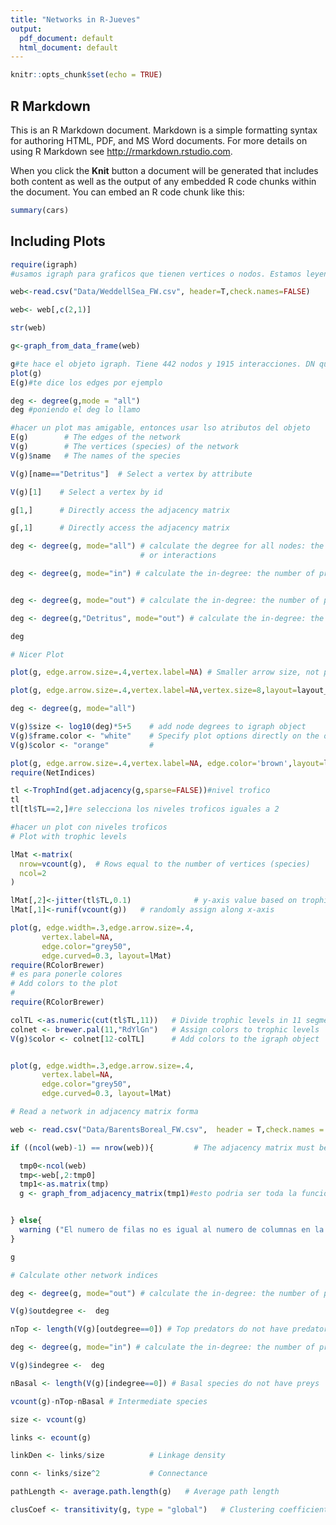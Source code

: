 ```yaml
---
title: "Networks in R-Jueves"
output:
  pdf_document: default
  html_document: default
---
```


```r
knitr::opts_chunk$set(echo = TRUE)
```

## R Markdown

This is an R Markdown document. Markdown is a simple formatting syntax for authoring HTML, PDF, and MS Word documents. For more details on using R Markdown see <http://rmarkdown.rstudio.com>.

When you click the **Knit** button a document will be generated that includes both content as well as the output of any embedded R code chunks within the document. You can embed an R code chunk like this:

```r
summary(cars)
```

## Including Plots


```r

require(igraph)
#usamos igraph para graficos que tienen vertices o nodos. Estamos leyendo edege list, lista de interacciones

web<-read.csv("Data/WeddellSea_FW.csv", header=T,check.names=FALSE)

web<- web[,c(2,1)]

str(web)

g<-graph_from_data_frame(web)

g#te hace el objeto igraph. Tiene 442 nodos y 1915 interacciones. DN quiere decir si es dirigido. 
plot(g)
E(g)#te dice los edges por ejemplo

deg <- degree(g,mode = "all")
deg #poniendo el deg lo llamo

#hacer un plot mas amigable, entonces usar lso atributos del objeto
E(g)        # The edges of the network
V(g)        # The vertices (species) of the network
V(g)$name   # The names of the species

V(g)[name=="Detritus"]  # Select a vertex by attribute

V(g)[1]    # Select a vertex by id

g[1,]      # Directly access the adjacency matrix

g[,1]      # Directly access the adjacency matrix

deg <- degree(g, mode="all") # calculate the degree for all nodes: the number of edges 
                             # or interactions

deg <- degree(g, mode="in") # calculate the in-degree: the number of preys  


deg <- degree(g, mode="out") # calculate the in-degree: the number of predators 

deg <- degree(g,"Detritus", mode="out") # calculate the in-degree: the number of predators 

deg

# Nicer Plot

plot(g, edge.arrow.size=.4,vertex.label=NA) # Smaller arrow size, not plot names

plot(g, edge.arrow.size=.4,vertex.label=NA,vertex.size=8,layout=layout_with_fr) # Smaller vertex size, specifying a layout 

deg <- degree(g, mode="all")

V(g)$size <- log10(deg)*5+5    # add node degrees to igraph object
V(g)$frame.color <- "white"    # Specify plot options directly on the object 
V(g)$color <- "orange"         #

plot(g, edge.arrow.size=.4,vertex.label=NA, edge.color='brown',layout=layout_with_lgl)
require(NetIndices)

tl <-TrophInd(get.adjacency(g,sparse=FALSE))#nivel trofico
tl
tl[tl$TL==2,]#re selecciona los niveles troficos iguales a 2

#hacer un plot con niveles troficos
# Plot with trophic levels

lMat <-matrix(
  nrow=vcount(g),  # Rows equal to the number of vertices (species)
  ncol=2
)

lMat[,2]<-jitter(tl$TL,0.1)              # y-axis value based on trophic level
lMat[,1]<-runif(vcount(g))   # randomly assign along x-axis

plot(g, edge.width=.3,edge.arrow.size=.4,
       vertex.label=NA,
       edge.color="grey50",
       edge.curved=0.3, layout=lMat)
require(RColorBrewer)
# es para ponerle colores
# Add colors to the plot
#
require(RColorBrewer)

colTL <-as.numeric(cut(tl$TL,11))   # Divide trophic levels in 11 segments
colnet <- brewer.pal(11,"RdYlGn")   # Assign colors to trophic levels
V(g)$color <- colnet[12-colTL]      # Add colors to the igraph object


plot(g, edge.width=.3,edge.arrow.size=.4,
       vertex.label=NA,
       edge.color="grey50",
       edge.curved=0.3, layout=lMat)

# Read a network in adjacency matrix forma

web <- read.csv("Data/BarentsBoreal_FW.csv",  header = T,check.names = F)

if ((ncol(web)-1) == nrow(web)){         # The adjacency matrix must be square    

  tmp0<-ncol(web)
  tmp<-web[,2:tmp0]
  tmp1<-as.matrix(tmp)
  g <- graph_from_adjacency_matrix(tmp1)#esto podria ser toda la funcion aninada, pero arriba pusimos paso por paso


} else{
  warning ("El numero de filas no es igual al numero de columnas en la matrix adyacente")
}

g

# Calculate other network indices

deg <- degree(g, mode="out") # calculate the in-degree: the number of predators  

V(g)$outdegree <-  deg

nTop <- length(V(g)[outdegree==0]) # Top predators do not have predators

deg <- degree(g, mode="in") # calculate the in-degree: the number of preys

V(g)$indegree <-  deg

nBasal <- length(V(g)[indegree==0]) # Basal species do not have preys 

vcount(g)-nTop-nBasal # Intermediate species

size <- vcount(g)

links <- ecount(g)

linkDen <- links/size          # Linkage density

conn <- links/size^2           # Connectance

pathLength <- average.path.length(g)   # Average path length 

clusCoef <- transitivity(g, type = "global")   # Clustering coefficient 

```

